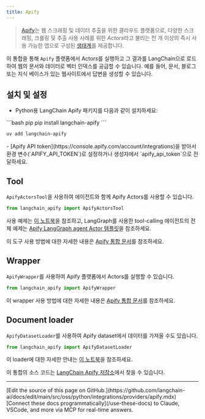 ```yaml
---
title: Apify
---
```


>[Apify](https://apify.com)는 웹 스크래핑 및 데이터 추출을 위한 클라우드 플랫폼으로,
>다양한 스크래핑, 크롤링 및 추출 사용 사례를 위한 *Actors*라고 불리는 천 개 이상의
>즉시 사용 가능한 앱으로 구성된 [생태계](https://apify.com/store)를 제공합니다.


이 통합을 통해 `Apify` 플랫폼에서 Actors를 실행하고 그 결과를 LangChain으로 로드하여 웹의 문서와 데이터로 벡터
인덱스를 공급할 수 있습니다. 예를 들어, 문서, 블로그 또는 지식 베이스가 있는 웹사이트에서 답변을 생성할 수 있습니다.


## 설치 및 설정

- Python용 LangChain Apify 패키지를 다음과 같이 설치하세요:
<CodeGroup>
```bash pip
pip install langchain-apify
```

```bash uv
uv add langchain-apify
```
</CodeGroup>
- [Apify API token](https://console.apify.com/account/integrations)을 받아서 환경 변수(`APIFY_API_TOKEN`)로 설정하거나
  생성자에서 `apify_api_token`으로 전달하세요.

## Tool

`ApifyActorsTool`을 사용하여 에이전트와 함께 Apify Actors를 사용할 수 있습니다.

```python
from langchain_apify import ApifyActorsTool
```

사용 예제는 [이 노트북](/oss/python/integrations/tools/apify_actors)을 참조하고, LangGraph를 사용한 tool-calling 에이전트의 전체 예제는 [Apify LangGraph agent Actor 템플릿](https://apify.com/templates/python-langgraph)을 참조하세요.

이 도구 사용 방법에 대한 자세한 내용은 [Apify 통합 문서](https://docs.apify.com/platform/integrations/langgraph)를 참조하세요.

## Wrapper

`ApifyWrapper`를 사용하여 Apify 플랫폼에서 Actors를 실행할 수 있습니다.

```python
from langchain_apify import ApifyWrapper
```

이 wrapper 사용 방법에 대한 자세한 내용은 [Apify 통합 문서](https://docs.apify.com/platform/integrations/langchain)를 참조하세요.


## Document loader

`ApifyDatasetLoader`를 사용하여 Apify dataset에서 데이터를 가져올 수도 있습니다.

```python
from langchain_apify import ApifyDatasetLoader
```

이 loader에 대한 자세한 안내는 [이 노트북](/oss/python/integrations/document_loaders/apify_dataset)을 참조하세요.


이 통합의 소스 코드는 [LangChain Apify 저장소](https://github.com/apify/langchain-apify)에서 찾을 수 있습니다.

---

<Callout icon="pen-to-square" iconType="regular">
    [Edit the source of this page on GitHub.](https://github.com/langchain-ai/docs/edit/main/src/oss/python/integrations/providers/apify.mdx)
</Callout>
<Tip icon="terminal" iconType="regular">
    [Connect these docs programmatically](/use-these-docs) to Claude, VSCode, and more via MCP for    real-time answers.
</Tip>
